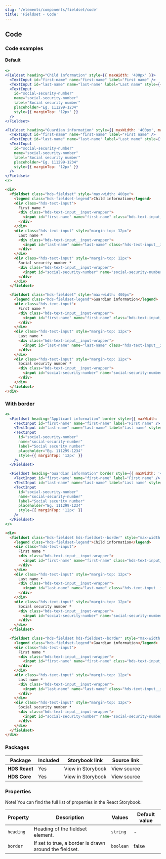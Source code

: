 ```yaml
---
slug: '/elements/components/fieldset/code'
title: 'Fieldset - Code'
---
```



## Code

### Code examples 

#### Default
<Playground>


```jsx
<>
<Fieldset heading="Child information" style={{ maxWidth: '400px' }}>
  <TextInput id="first-name" name="first-name" label="First name" />
  <TextInput id="last-name" name="last-name" label="Last name" style={{ marginTop: '12px' }} />
  <TextInput
    id="social-security-number"
    name="social-security-number"
    label="Social security number"
    placeholder="Eg. 111299-1234"
    style={{ marginTop: '12px' }}
  />
</Fieldset>

<Fieldset heading="Guardian information" style={{ maxWidth: '400px', marginTop: 'var(--spacing-s)' }}>
  <TextInput id="first-name" name="first-name" label="First name" />
  <TextInput id="last-name" name="last-name" label="Last name" style={{ marginTop: '12px' }} />
  <TextInput
    id="social-security-number"
    name="social-security-number"
    label="Social security number"
    placeholder="Eg. 111299-1234"
    style={{ marginTop: '12px' }}
  />
</Fieldset>
</>
```

```html
<div>
  <fieldset class="hds-fieldset" style="max-width: 400px">
    <legend class="hds-fieldset-legend">Child information</legend>
    <div class="hds-text-input">
      First name *
      <div class="hds-text-input__input-wrapper">
        <input id="first-name" name="first-name" class="hds-text-input__input" type="text" />
      </div>
    </div>
    <div class="hds-text-input" style="margin-top: 12px">
      Last name *
      <div class="hds-text-input__input-wrapper">
        <input id="last-name" name="last-name" class="hds-text-input__input" type="text" />
      </div>
    </div>
    <div class="hds-text-input" style="margin-top: 12px">
      Social security number *
      <div class="hds-text-input__input-wrapper">
        <input id="social-security-number" name="social-security-number" class="hds-text-input__input" type="text" />
      </div>
    </div>
  </fieldset>

  <fieldset class="hds-fieldset" style="max-width: 400px">
    <legend class="hds-fieldset-legend">Guardian information</legend>
    <div class="hds-text-input">
      First name *
      <div class="hds-text-input__input-wrapper">
        <input id="first-name" name="first-name" class="hds-text-input__input" type="text" />
      </div>
    </div>
    <div class="hds-text-input" style="margin-top: 12px">
      Last name *
      <div class="hds-text-input__input-wrapper">
        <input id="last-name" name="last-name" class="hds-text-input__input" type="text" />
      </div>
    </div>
    <div class="hds-text-input" style="margin-top: 12px">
      Social security number *
      <div class="hds-text-input__input-wrapper">
        <input id="social-security-number" name="social-security-number" class="hds-text-input__input" type="text" />
      </div>
    </div>
  </fieldset>
</div>
```

</Playground>

### With border
<Playground>


```jsx
<>
  <Fieldset heading="Applicant information" border style={{ maxWidth: '400px' }}>
    <TextInput id="first-name" name="first-name" label="First name" />
    <TextInput id="last-name" name="last-name" label="Last name" style={{ marginTop: '12px' }} />
    <TextInput
      id="social-security-number"
      name="social-security-number"
      label="Social security number"
      placeholder="Eg. 111299-1234"
      style={{ marginTop: '12px' }}
    />
  </Fieldset>

  <Fieldset heading="Guardian information" border style={{ maxWidth: '400px', marginTop: 'var(--spacing-s)' }}>
    <TextInput id="first-name" name="first-name" label="First name" />
    <TextInput id="last-name" name="last-name" label="Last name" style={{ marginTop: '12px' }} />
    <TextInput
      id="social-security-number"
      name="social-security-number"
      label="Social security number"
      placeholder="Eg. 111299-1234"
      style={{ marginTop: '12px' }}
    />
  </Fieldset>
</>
```

```html
<div>
  <fieldset class="hds-fieldset hds-fieldset--border" style="max-width: 400px">
    <legend class="hds-fieldset-legend">Child information</legend>
    <div class="hds-text-input">
      First name *
      <div class="hds-text-input__input-wrapper">
        <input id="first-name" name="first-name" class="hds-text-input__input" type="text" />
      </div>
    </div>
    <div class="hds-text-input" style="margin-top: 12px">
      Last name *
      <div class="hds-text-input__input-wrapper">
        <input id="last-name" name="last-name" class="hds-text-input__input" type="text" />
      </div>
    </div>
    <div class="hds-text-input" style="margin-top: 12px">
      Social security number *
      <div class="hds-text-input__input-wrapper">
        <input id="social-security-number" name="social-security-number" class="hds-text-input__input" type="text" />
      </div>
    </div>
  </fieldset>

  <fieldset class="hds-fieldset hds-fieldset--border" style="max-width: 400px">
    <legend class="hds-fieldset-legend">Guardian information</legend>
    <div class="hds-text-input">
      First name *
      <div class="hds-text-input__input-wrapper">
        <input id="first-name" name="first-name" class="hds-text-input__input" type="text" />
      </div>
    </div>
    <div class="hds-text-input" style="margin-top: 12px">
      Last name *
      <div class="hds-text-input__input-wrapper">
        <input id="last-name" name="last-name" class="hds-text-input__input" type="text" />
      </div>
    </div>
    <div class="hds-text-input" style="margin-top: 12px">
      Social security number *
      <div class="hds-text-input__input-wrapper">
        <input id="social-security-number" name="social-security-number" class="hds-text-input__input" type="text" />
      </div>
    </div>
  </fieldset>
</div>
```

</Playground>

### Packages
| Package           | Included                      | Storybook link                                                                                                                      | Source link   |
| ----------------- | ----------------------------- | ----------------------------------------------------------------------------------------------------------------------------------- | ------------- |
| **HDS React**     | <IconCheckCircleFill /> Yes   | <Link size="M" external href="/storybook/react/?path=/story/components-dropdowns-select--default">View in Storybook</Link> | <Link size="M" external href="https://github.com/City-of-Helsinki/helsinki-design-system/blob/master/packages/react/src/components/fieldset/Fieldset.tsx">View source</Link> |
| **HDS Core**      | <IconCheckCircleFill /> Yes   | <Link size="M" external href="/storybook/core/?path=/story/components-fieldset--default">View in Storybook</Link> | <Link size="M" external href="https://github.com/City-of-Helsinki/helsinki-design-system/tree/master/packages/core/src/components/fieldset">View source</Link> |

### Properties
Note! You can find the full list of properties in the <Link size="M" href="/storybook/react/?path=/story/components-dropdowns-select--default" external>React Storybook.</Link>

| Property  | Description                                            | Values    | Default value |
| --------- | ------------------------------------------------------ | --------- | ------------- |
| `heading` | Heading of the fieldset element.                       | `string`  | -             |
| `border`  | If set to true, a border is drawn around the fieldset. | `boolean` | false         |

